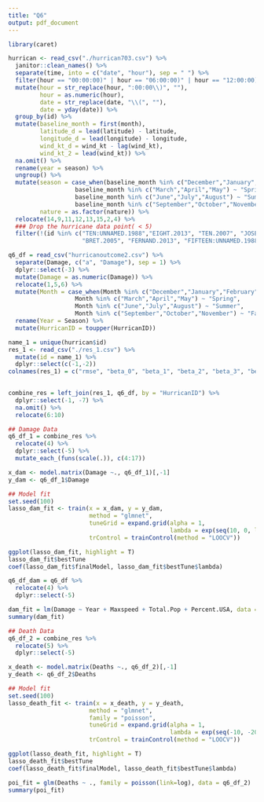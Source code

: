 ```yaml
---
title: "Q6"
output: pdf_document
---
```


```r
library(caret)
```

```r
hurrican <- read_csv("./hurrican703.csv") %>% 
  janitor::clean_names() %>% 
  separate(time, into = c("date", "hour"), sep = " ") %>% 
  filter(hour == "00:00:00)" | hour == "06:00:00)" | hour == "12:00:00)" | hour == "18:00:00)") %>% 
  mutate(hour = str_replace(hour, ":00:00\\)", ""),
         hour = as.numeric(hour),
         date = str_replace(date, "\\(", ""),
         date = yday(date)) %>% 
  group_by(id) %>% 
  mutate(baseline_month = first(month),
         latitude_d = lead(latitude) - latitude,
         longitude_d = lead(longitude) - longitude,
         wind_kt_d = wind_kt - lag(wind_kt),
         wind_kt_2 = lead(wind_kt)) %>% 
  na.omit() %>%
  rename(year = season) %>% 
  ungroup() %>% 
  mutate(season = case_when(baseline_month %in% c("December","January","February") ~ "Winter",
                   baseline_month %in% c("March","April","May") ~ "Spring",
                   baseline_month %in% c("June","July","August") ~ "Summer",
                   baseline_month %in% c("September","October","November") ~ "Fall"),
         nature = as.factor(nature)) %>% 
  relocate(14,9,11,12,13,15,2,4) %>% 
  ### Drop the hurricane data point( < 5) 
  filter(!(id %in% c("TEN:UNNAMED.1988","EIGHT.2013", "TEN.2007", "JOSE.2005", "AMELIA.1978",
                     "BRET.2005", "FERNAND.2013", "FIFTEEN:UNNAMED.1988", "KYLE.1996")))
```

```r
q6_df = read_csv("hurricanoutcome2.csv") %>% 
  separate(Damage, c("a", "Damage"), sep = 1) %>% 
  dplyr::select(-3) %>% 
  mutate(Damage = as.numeric(Damage)) %>% 
  relocate(1,5,6) %>%
  mutate(Month = case_when(Month %in% c("December","January","February") ~ "Winter",
                   Month %in% c("March","April","May") ~ "Spring",
                   Month %in% c("June","July","August") ~ "Summer",
                   Month %in% c("September","October","November") ~ "Fall")) %>% 
  rename(Year = Season) %>% 
  mutate(HurricanID = toupper(HurricanID))

name_1 = unique(hurrican$id)
res_1 <- read_csv("./res_1.csv") %>% 
  mutate(id = name_1) %>% 
  dplyr::select(c(-1,-2))
colnames(res_1) = c("rmse", "beta_0", "beta_1", "beta_2", "beta_3", "beta_4", "HurricanID")
  

combine_res = left_join(res_1, q6_df, by = "HurricanID") %>% 
  dplyr::select(-1, -7) %>% 
  na.omit() %>% 
  relocate(6:10)
```

```r
## Damage Data
q6_df_1 = combine_res %>% 
  relocate(4) %>%
  dplyr::select(-5) %>% 
  mutate_each_(funs(scale(.)), c(4:17))

x_dam <- model.matrix(Damage ~., q6_df_1)[,-1]
y_dam <- q6_df_1$Damage

## Model fit
set.seed(100)
lasso_dam_fit <- train(x = x_dam, y = y_dam,
                       method = "glmnet",
                       tuneGrid = expand.grid(alpha = 1,
                                              lambda = exp(seq(10, 0, length = 100))),
                       trControl = trainControl(method = "LOOCV"))

ggplot(lasso_dam_fit, highlight = T)
lasso_dam_fit$bestTune
coef(lasso_dam_fit$finalModel, lasso_dam_fit$bestTune$lambda)

q6_df_dam = q6_df %>% 
  relocate(4) %>%
  dplyr::select(-5)

dam_fit = lm(Damage ~ Year + Maxspeed + Total.Pop + Percent.USA, data = q6_df_dam)
summary(dam_fit)
```

```r
## Death Data
q6_df_2 = combine_res %>% 
  relocate(5) %>%
  dplyr::select(-5)

x_death <- model.matrix(Deaths ~., q6_df_2)[,-1]
y_death <- q6_df_2$Deaths

## Model fit
set.seed(100)
lasso_death_fit <- train(x = x_death, y = y_death,
                       method = "glmnet",
                       family = "poisson",
                       tuneGrid = expand.grid(alpha = 1,
                                              lambda = exp(seq(-10, -20, length = 100))),
                       trControl = trainControl(method = "LOOCV"))

ggplot(lasso_death_fit, highlight = T)
lasso_death_fit$bestTune
coef(lasso_death_fit$finalModel, lasso_death_fit$bestTune$lambda)

poi_fit = glm(Deaths ~ ., family = poisson(link=log), data = q6_df_2)
summary(poi_fit)
```